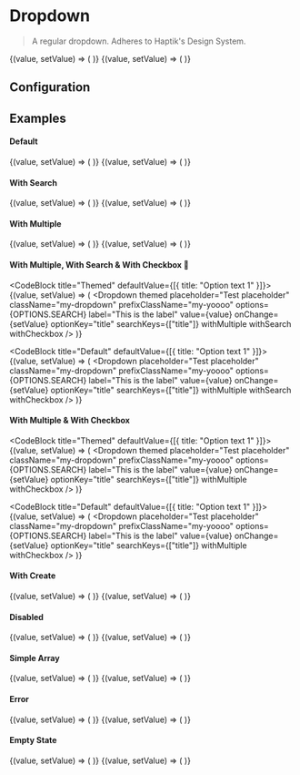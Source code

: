 
# Dropdown

> A regular dropdown. Adheres to Haptik's Design System.

<div
  style={{
    display: "grid",
    gridTemplateColumns: "50% 48%",
    gridColumnGap: "15px",
    marginTop: "3rem"
  }}
>
<CodeBlock title="Themed">
  {(value, setValue) => (
      <Dropdown
        themed
        placeholder="Select a value"
        options={OPTIONS.THEMED}
        label="Label"
        value={value}
        onChange={setValue}
      />
    )}
</CodeBlock>

<CodeBlock title="Regular">
{(value, setValue) => (
    <Dropdown
    placeholder="Test placeholder"
    className="my-dropdown"
    prefixClassName="my-yoooo"
    options={OPTIONS.DEFAULT}
    label="This is a label"
    value={value}
    onChange={setValue}
    />
)}

</CodeBlock>
</div>

## Configuration

<ConfigBlock of={Dropdown} />

## Examples

#### Default

<div
  style={{
    display: "grid",
    gridTemplateColumns: "50% 48%",
    gridColumnGap: "15px",
  }}
>
<CodeBlock title="Themed">
  {(value, setValue) => (
      <Dropdown
        themed
        placeholder="Select a value"
        options={OPTIONS.THEMED}
        label="Label"
        value={value}
        onChange={setValue}
      />
    )}
</CodeBlock>

<CodeBlock title="Regular">
{(value, setValue) => (
    <Dropdown
    placeholder="Test placeholder"
    className="my-dropdown"
    prefixClassName="my-yoooo"
    options={OPTIONS.DEFAULT}
    label="This is a label"
    value={value}
    onChange={setValue}
    />
)}
</CodeBlock>
</div>

<div style={{ marginBottom: 30, marginTop: 30, border: "1px solid #d5d5d5" }} />

#### With Search

<div
  style={{
    display: "grid",
    gridTemplateColumns: "50% 48%",
    gridColumnGap: "15px",
  }}
>
<CodeBlock title="Themed">
  {(value, setValue) => (
      <Dropdown
        themed
        placeholder="Select a value"
        options={OPTIONS.THEMED}
        label="Label"
        value={value}
        onChange={setValue}
        withSearch
      />
    )}
</CodeBlock>

<CodeBlock title="Regular">
{(value, setValue) => (
    <Dropdown
    placeholder="Test placeholder"
    className="my-dropdown"
    prefixClassName="my-yoooo"
    options={OPTIONS.DEFAULT}
    label="This is a label"
    value={value}
    onChange={setValue}
    withSearch
    />
)}
</CodeBlock>
</div>

<div style={{ marginBottom: 30, marginTop: 30, border: "1px solid #d5d5d5" }} />

#### With Multiple

<div
  style={{
    display: "grid",
    gridTemplateColumns: "50% 48%",
    gridColumnGap: "15px",
  }}
>
<CodeBlock title="Themed">
  {(value, setValue) => (
      <Dropdown
        themed
        placeholder="Select items"
        options={OPTIONS.THEMED}
        label="Label"
        value={value}
        onChange={setValue}
        withMultiple
        withSearch
      />
    )}
</CodeBlock>

<CodeBlock title="Regular">
{(value, setValue) => (
    <Dropdown
    placeholder="Test placeholder"
    className="my-dropdown"
    prefixClassName="my-yoooo"
    options={OPTIONS.DEFAULT}
    label="This is a label"
    value={value}
    onChange={setValue}
    withMultiple
    withSearch
    />
)}
</CodeBlock>
</div>

<div style={{ marginBottom: 30, marginTop: 30, border: "1px solid #d5d5d5" }} />

#### With Multiple, With Search & With Checkbox 🧐

<div
  style={{
    display: "grid",
    gridTemplateColumns: "50% 48%",
    gridColumnGap: "15px",
  }}
>

<CodeBlock title="Themed" defaultValue={[{ title: "Option text 1" }]}>
  {(value, setValue) => (
    <Dropdown
      themed
      placeholder="Test placeholder"
      className="my-dropdown"
      prefixClassName="my-yoooo"
      options={OPTIONS.SEARCH}
      label="This is the label"
      value={value}
      onChange={setValue}
      optionKey="title"
      searchKeys={["title"]}
      withMultiple
      withSearch
      withCheckbox
    />
  )}
</CodeBlock>

<CodeBlock title="Default" defaultValue={[{ title: "Option text 1" }]}>
  {(value, setValue) => (
    <Dropdown
      placeholder="Test placeholder"
      className="my-dropdown"
      prefixClassName="my-yoooo"
      options={OPTIONS.SEARCH}
      label="This is the label"
      value={value}
      onChange={setValue}
      optionKey="title"
      searchKeys={["title"]}
      withMultiple
      withSearch
      withCheckbox
    />
  )}
</CodeBlock>

</div>

<div style={{ marginBottom: 30, marginTop: 30, border: "1px solid #d5d5d5" }} />

#### With Multiple & With Checkbox

<div
  style={{
    display: "grid",
    gridTemplateColumns: "50% 48%",
    gridColumnGap: "15px",
  }}
>

<CodeBlock title="Themed" defaultValue={[{ title: "Option text 1" }]}>
  {(value, setValue) => (
    <Dropdown
      themed
      placeholder="Test placeholder"
      className="my-dropdown"
      prefixClassName="my-yoooo"
      options={OPTIONS.SEARCH}
      label="This is the label"
      value={value}
      onChange={setValue}
      optionKey="title"
      searchKeys={["title"]}
      withMultiple
      withCheckbox
    />
  )}
</CodeBlock>

<CodeBlock title="Default" defaultValue={[{ title: "Option text 1" }]}>
  {(value, setValue) => (
    <Dropdown
      placeholder="Test placeholder"
      className="my-dropdown"
      prefixClassName="my-yoooo"
      options={OPTIONS.SEARCH}
      label="This is the label"
      value={value}
      onChange={setValue}
      optionKey="title"
      searchKeys={["title"]}
      withMultiple
      withCheckbox
    />
  )}
</CodeBlock>

</div>

<div style={{ marginBottom: 30, marginTop: 30, border: "1px solid #d5d5d5" }} />

#### With Create

<div
  style={{
    display: "grid",
    gridTemplateColumns: "50% 48%",
    gridColumnGap: "15px",
  }}
>

<CodeBlock title="Themed">
  {(value, setValue) => (
    <Dropdown
      placeholder="Test placeholder"
      className="my-dropdown"
      prefixClassName="my-yoooo"
      options={OPTIONS.THEMED}
      label="This is the label"
      value={value}
      onChange={setValue}
      withCreate
      withSearch
      themed
    />
  )}
</CodeBlock>

<CodeBlock title="Default">
  {(value, setValue) => (
    <Dropdown
      placeholder="Test placeholder"
      className="my-dropdown"
      prefixClassName="my-yoooo"
      options={OPTIONS.DEFAULT}
      label="This is the label"
      value={value}
      onChange={setValue}
      withCreate
      withSearch
    />
  )}
</CodeBlock>

</div>

<div style={{ marginBottom: 30, marginTop: 30, border: "1px solid #d5d5d5" }} />

#### Disabled

<div
  style={{
    display: "grid",
    gridTemplateColumns: "50% 48%",
    gridColumnGap: "15px",
  }}
>

<CodeBlock title="Themed">
  {(value, setValue) => (
    <Dropdown
      placeholder="Test placeholder"
      className="my-dropdown"
      prefixClassName="my-yoooo"
      value={[{ text: "Nice" }]}
      options={OPTIONS.THEMED}
      label="This is the label"
      onChange={setValue}
      themed
      disabled
    />
  )}
</CodeBlock>

<CodeBlock title="Default">
  {(value, setValue) => (
    <Dropdown
      placeholder="Test placeholder"
      className="my-dropdown"
      prefixClassName="my-yoooo"
      value={[{ text: "Option text 1" }]}
      options={OPTIONS.DEFAULT}
      label="This is the label"
      onChange={setValue}
      disabled
    />
  )}
</CodeBlock>

</div>

<div style={{ marginBottom: 30, marginTop: 30, border: "1px solid #d5d5d5" }} />

#### Simple Array

<div
  style={{
    display: "grid",
    gridTemplateColumns: "50% 48%",
    gridColumnGap: "15px",
  }}
>

<CodeBlock title="Themed">
  {(value, setValue) => (
    <Dropdown
      placeholder="Test placeholder"
      className="my-dropdown"
      prefixClassName="my-yoooo"
      value={value}
      options={OPTIONS.THEMED}
      label="This is the label"
      onChange={setValue}
      withSearch
      themed
    />
  )}
</CodeBlock>

<CodeBlock title="Default">
  {(value, setValue) => (
    <Dropdown
      placeholder="Test placeholder"
      className="my-dropdown"
      prefixClassName="my-yoooo"
      value={value}
      options={OPTIONS.DEFAULT}
      label="This is the label"
      onChange={setValue}
      withSearch
    />
  )}
</CodeBlock>

</div>

<div style={{ marginBottom: 30, marginTop: 30, border: "1px solid #d5d5d5" }} />

#### Error

<div
  style={{
    display: "grid",
    gridTemplateColumns: "50% 48%",
    gridColumnGap: "15px",
  }}
>

<CodeBlock title="Themed">
  {(value, setValue) => (
    <Dropdown
      placeholder="Test placeholder"
      className="my-dropdown"
      prefixClassName="my-yoooo"
      value={value}
      options={OPTIONS.THEMED}
      label="This is the label"
      onChange={setValue}
      withSearch
      themed
      error="Nope!"
    />
  )}
</CodeBlock>

<CodeBlock title="Default">
  {(value, setValue) => (
    <Dropdown
      placeholder="Test placeholder"
      className="my-dropdown"
      prefixClassName="my-yoooo"
      value={value}
      options={OPTIONS.DEFAULT}
      label="This is the label"
      onChange={setValue}
      withSearch
      error="Noooo!"
    />
  )}
</CodeBlock>

</div>

<div style={{ marginBottom: 30, marginTop: 30, border: "1px solid #d5d5d5" }} />

#### Empty State

<div
  style={{
    display: "grid",
    gridTemplateColumns: "50% 48%",
    gridColumnGap: "15px",
  }}
>

<CodeBlock title="Themed">
  {(value, setValue) => (
    <Dropdown
      placeholder="Test placeholder"
      className="my-dropdown"
      prefixClassName="my-yoooo"
      value={value}
      options={[]}
      label="This is the label"
      onChange={setValue}
      withSearch
      themed
    />
  )}
</CodeBlock>

<CodeBlock title="Default">
  {(value, setValue) => (
    <Dropdown
      placeholder="Test placeholder"
      className="my-dropdown"
      prefixClassName="my-yoooo"
      value={value}
      options={[]}
      label="This is the label"
      onChange={setValue}
      withSearch
    />
  )}
</CodeBlock>

</div>
